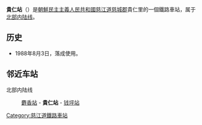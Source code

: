 {{朝鮮半島車站資訊
|公司色 = blue
|文字色 = 
|站名 = 貴仁站
|圖片 = 
|pxl = 
|圖片說明 =
|前一站 = [[麝香站|麝香]]
|前一站距離 = 5.5
|後一站距離 = 
|後一站 = [[钱坪站|钱坪]]
|所屬路線 = [[北部内陆线|北部内陆线]]
|距離 = 74.3
|起點站 = [[满浦青年站|满浦青年]]
|諺文 = 귀인역
|朝鮮漢字 = 貴仁驛
|文觀部式 = Gwi-in-yeok
|馬-賴式 = Kwi-in-yŏk
|副站名 = 
|車站編號 = 
|停站路線數 = 
|所屬公司 = [[朝鮮民主主義人民共和國鐵道省|朝鮮民主主義人民共和國鐵道省]]
|所在地 =[[慈江道|慈江道]][[慈城郡|慈城郡]]貴仁里
|車站構造 = 地面车站
|月台配置 = 
|啟用年月日 =1988年8月3日
|廢站年月日 = 
|上下車人次 = 
|統計年度 = 
|轉車 = 
|備註 = 
|全寬備註 = 
}}

'''貴仁站'''（{{lang-ko|귀인역}}）是[[朝鮮民主主義人民共和國|朝鮮民主主義人民共和國]][[慈江道|慈江道]][[慈城郡|慈城郡]]貴仁里的一個鐵路車站，属于[[北部内陆线|北部内陆线]]。

==历史==
*1988年8月3日，落成使用。

==邻近车站==
北部内陆线
:[[麝香站|麝香站]] - '''貴仁站''' - [[钱坪站|钱坪站]]

{{朝鲜铁路小作品}}

{{北部内陆线}}

[[Category:慈江道鐵路車站|Category:慈江道鐵路車站]]